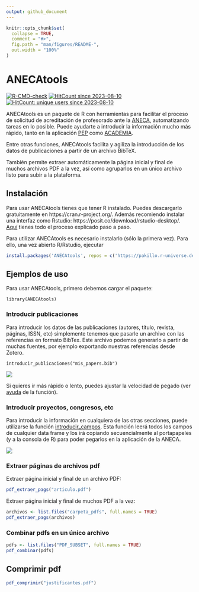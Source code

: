 ```yaml
---
output: github_document
---
```


<!-- README.md is generated from README.Rmd. Please edit that file -->

```r
knitr::opts_chunk$set(
  collapse = TRUE,
  comment = "#>",
  fig.path = "man/figures/README-",
  out.width = "100%"
)
```

# ANECAtools

<!-- badges: start -->
[![R-CMD-check](https://github.com/Pakillo/ANECAtools/actions/workflows/R-CMD-check.yaml/badge.svg)](https://github.com/Pakillo/ANECAtools/actions/workflows/R-CMD-check.yaml)
[![HitCount since 2023-08-10](https://hits.dwyl.com/Pakillo/ANECAtools.svg?style=flat-square)](https://hits.dwyl.com/Pakillo/ANECAtools)
[![HitCount: unique users since 2023-08-10](https://hits.dwyl.com/Pakillo/ANECAtools.svg?style=flat-square&show=unique)](https://hits.dwyl.com/Pakillo/ANECAtools)

<!-- badges: end -->

ANECAtools es un paquete de R con herramientas para facilitar el proceso de solicitud de acreditación de profesorado ante la [ANECA](https://www.aneca.es/), automatizando tareas en lo posible. Puede ayudarte a introducir la información mucho más rápido, tanto en la aplicación [PEP](https://www.aneca.es/personal-contratado) como [ACADEMIA](https://www.aneca.es/personal-funcionario).

Entre otras funciones, ANECAtools facilita y agiliza la introducción de los datos de publicaciones a partir de un archivo BibTeX. 

También permite extraer automáticamente la página inicial y final de muchos archivos PDF a la vez, así como agruparlos en un único archivo listo para subir a la plataforma.

## Instalación

Para usar ANECAtools tienes que tener R instalado. Puedes descargarlo gratuitamente en https://cran.r-project.org/. Además recomiendo instalar una interfaz como Rstudio: https://posit.co/download/rstudio-desktop/. [Aquí](https://datacritica.org/2021/03/18/instalacion-de-r-y-rstudio-en-windows/) tienes todo el proceso explicado paso a paso.

Para utilizar ANECAtools es necesario instalarlo (sólo la primera vez). Para ello, una vez abierto R/Rstudio, ejecutar

``` r
install.packages('ANECAtools', repos = c('https://pakillo.r-universe.dev', 'https://cloud.r-project.org'))
```


## Ejemplos de uso

Para usar ANECAtools, primero debemos cargar el paquete:

`library(ANECAtools)`

### Introducir publicaciones

Para introducir los datos de las publicaciones (autores, título, revista, páginas, ISSN, etc) simplemente tenemos que pasarle un archivo con las referencias en formato BibTex. Este archivo podemos generarlo a partir de muchas fuentes, por ejemplo exportando nuestras referencias desde Zotero.

`introducir_publicaciones("mis_papers.bib")`

![](man/figures/ANECAtools.gif)

Si quieres ir más rápido o lento, puedes ajustar la velocidad de pegado (ver [ayuda](https://pakillo.github.io/ANECAtools/reference/introducir_publicaciones.html) de la función).


### Introducir proyectos, congresos, etc

Para introducir la información en cualquiera de las otras secciones, puede utilizarse la función [introducir_campos](https://pakillo.github.io/ANECAtools/reference/introducir_campos.html). Esta función leerá todos los campos de cualquier data frame y los irá copiando secuencialmente al portapapeles (y a la consola de R) para poder pegarlos en la aplicación de la ANECA.

![](man/figures/introducir_campos.gif)


### Extraer páginas de archivos pdf

Extraer página inicial y final de un archivo PDF:

```r
pdf_extraer_pags("articulo.pdf")
```

Extraer página inicial y final de muchos PDF a la vez:

```r
archivos <- list.files("carpeta_pdfs", full.names = TRUE)
pdf_extraer_pags(archivos)
```


### Combinar pdfs en un único archivo

```r
pdfs <- list.files("PDF_SUBSET", full.names = TRUE)
pdf_combinar(pdfs)
```


## Comprimir pdf 

```r
pdf_comprimir("justificantes.pdf")
```

